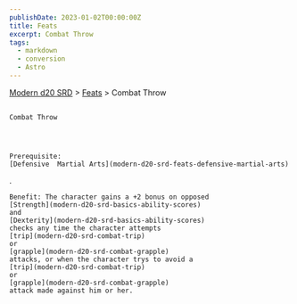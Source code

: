 ```yaml
---
publishDate: 2023-01-02T00:00:00Z
title: Feats
excerpt: Combat Throw
tags:
  - markdown
  - conversion
  - Astro
---
```


[Modern d20 SRD](/#modernD20) >
[Feats](modern-d20-srd-feats-index) > Combat Throw

##

    Combat Throw




    Prerequisite:
    [Defensive  Martial Arts](modern-d20-srd-feats-defensive-martial-arts)
.

    Benefit: The character gains a +2 bonus on opposed
    [Strength](modern-d20-srd-basics-ability-scores)
    and
    [Dexterity](modern-d20-srd-basics-ability-scores)
    checks any time the character attempts
    [trip](modern-d20-srd-combat-trip)
    or
    [grapple](modern-d20-srd-combat-grapple)
    attacks, or when the character trys to avoid a
    [trip](modern-d20-srd-combat-trip)
    or
    [grapple](modern-d20-srd-combat-grapple)
    attack made against him or her.

